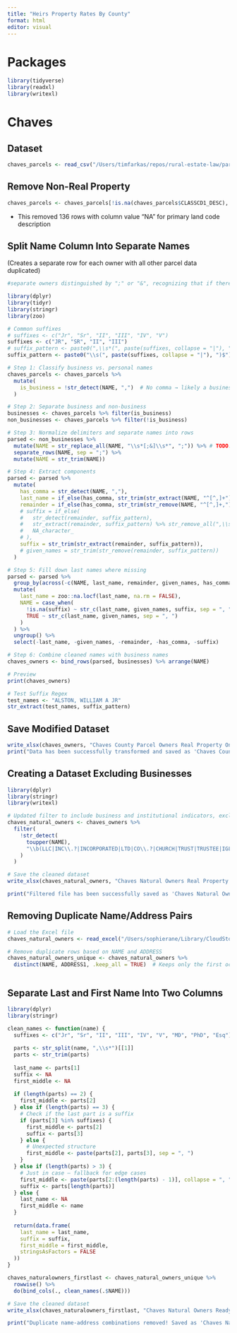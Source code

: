 ```yaml
---
title: "Heirs Property Rates By County"
format: html
editor: visual
---
```


# Packages

```r
library(tidyverse)
library(readxl)
library(writexl)
```

# Chaves

## Dataset

```r
chaves_parcels <- read_csv("/Users/timfarkas/repos/rural-estate-law/parcels/Chaves County Parcel Data All.csv")  
```

## **Remove Non-Real Property**

```r
chaves_parcels <- chaves_parcels[!is.na(chaves_parcels$CLASSCD1_DESC), ]
```

-   This removed 136 rows with column value "NA" for primary land code description

## Split Name Column Into Separate Names

(Creates a separate row for each owner with all other parcel data duplicated)

```r
#separate owners distinguished by ";" or "&", recognizing that if there is no last name after an &, it means it is a last name shared with the first name

library(dplyr)
library(tidyr)
library(stringr)
library(zoo)

# Common suffixes
# suffixes <- c("Jr", "Sr", "II", "III", "IV", "V")
suffixes <- c("JR", "SR", "II", "III")
# suffix_pattern <- paste0(",\\s*(", paste(suffixes, collapse = "|"), ")\\.?$")
suffix_pattern <- paste0("\\s(", paste(suffixes, collapse = "|"), ")$") # remove comma

# Step 1: Classify business vs. personal names
chaves_parcels <- chaves_parcels %>%
  mutate(
    is_business = !str_detect(NAME, ",")  # No comma → likely a business
  )

# Step 2: Separate business and non-business
businesses <- chaves_parcels %>% filter(is_business)
non_businesses <- chaves_parcels %>% filter(!is_business)

# Step 3: Normalize delimiters and separate names into rows
parsed <- non_businesses %>%
  mutate(NAME = str_replace_all(NAME, "\\s*[;&]\\s*", ";")) %>% # TODO: what about "& Sons" etc.?
  separate_rows(NAME, sep = ";") %>%
  mutate(NAME = str_trim(NAME))

# Step 4: Extract components
parsed <- parsed %>%
  mutate(
    has_comma = str_detect(NAME, ","),
    last_name = if_else(has_comma, str_trim(str_extract(NAME, "^[^,]+")), NA_character_),
    remainder = if_else(has_comma, str_trim(str_remove(NAME, "^[^,]+,")), str_trim(NAME)),
    # suffix = if_else(
    #   str_detect(remainder, suffix_pattern),
    #   str_extract(remainder, suffix_pattern) %>% str_remove_all(",\\s*|\\."),
    #   NA_character_
    # ),
    suffix = str_trim(str_extract(remainder, suffix_pattern)), 
    # given_names = str_trim(str_remove(remainder, suffix_pattern))
  )

# Step 5: Fill down last names where missing
parsed <- parsed %>%
  group_by(across(-c(NAME, last_name, remainder, given_names, has_comma, suffix))) %>%
  mutate(
    last_name = zoo::na.locf(last_name, na.rm = FALSE),
    NAME = case_when(
      !is.na(suffix) ~ str_c(last_name, given_names, suffix, sep = ", "),
      TRUE ~ str_c(last_name, given_names, sep = ", ")
    )
  ) %>%
  ungroup() %>%
  select(-last_name, -given_names, -remainder, -has_comma, -suffix)

# Step 6: Combine cleaned names with business names
chaves_owners <- bind_rows(parsed, businesses) %>% arrange(NAME)

# Preview
print(chaves_owners)


```

```r
# Test Suffix Regex
test_names <- "ALSTON, WILLIAM A JR"
str_extract(test_names, suffix_pattern) 
```

## Save Modified Dataset

```r
write_xlsx(chaves_owners, "Chaves County Parcel Owners Real Property Only.xlsx")
print("Data has been successfully transformed and saved as 'Chaves County Parcel Owners Real Property Only.xlsx'")
```

## Creating a Dataset Excluding Businesses

```r

library(dplyr)
library(stringr)
library(writexl)

# Updated filter to include business and institutional indicators, excluding trusts/estates
chaves_natural_owners <- chaves_owners %>%
  filter(
    !str_detect(
      toupper(NAME),
      "\\b(LLC|INC\\.?|INCORPORATED|LTD|CO\\.?|CHURCH|TRUST|TRUSTEE|IGLESIA|TEMPLE|ASSOC\\.?|ASSOCIATION|FOUNDATION|BOARD|TRUSTEES|LP|DAIRY|RANCH|PARTNERSHIP|BANK|LIMITED|PARTNERS|FARMS|PROPERTIES|PROPERTY|CITY|COUNTY|STATE|STATES|CORP\\.?|CORPORATION|LLLP|DEPT|PLC|ENTERPRISES|GROUP|COMPANY|MORTGAGE|CREDIT|FINANCIAL|LENDING|SERVICING|FUND|HOUSING|AUTHORITY|AGENCY|SCHOOL|UNIVERSITY|COLLEGE|INSTITUTE|CLUB|UNION|SOCIETY|TOWN|SERVICE)\\b|^ET AL$|^ET UX$"
    )
  )

# Save the cleaned dataset
write_xlsx(chaves_natural_owners, "Chaves Natural Owners Real Property Only.xlsx")

print("Filtered file has been successfully saved as 'Chaves Natural Owners Real Property Only.xlsx'")

```

## Removing Duplicate Name/Address Pairs

```r
# Load the Excel file
chaves_natural_owners <- read_excel("/Users/sophierane/Library/CloudStorage/OneDrive-UniversityofNewMexico/Rural Estate Planning Fellowship Research/Heirs Property/County Parcel Data/Chaves Natural Owners Real Property Only.xlsx")

# Remove duplicate rows based on NAME and ADDRESS
chaves_natural_owners_unique <- chaves_natural_owners %>%
  distinct(NAME, ADDRESS1, .keep_all = TRUE)  # Keeps only the first occurrence


```

```r

```

## Separate Last and First Name Into Two Columns

```r

library(dplyr)
library(stringr)

clean_names <- function(name) {
  suffixes <- c("Jr", "Sr", "II", "III", "IV", "V", "MD", "PhD", "Esq")
  
  parts <- str_split(name, ",\\s*")[[1]]
  parts <- str_trim(parts)
  
  last_name <- parts[1]
  suffix <- NA
  first_middle <- NA
  
  if (length(parts) == 2) {
    first_middle <- parts[2]
  } else if (length(parts) == 3) {
    # Check if the last part is a suffix
    if (parts[3] %in% suffixes) {
      first_middle <- parts[2]
      suffix <- parts[3]
    } else {
      # Unexpected structure
      first_middle <- paste(parts[2], parts[3], sep = ", ")
    }
  } else if (length(parts) > 3) {
    # Just in case — fallback for edge cases
    first_middle <- paste(parts[2:(length(parts) - 1)], collapse = ", ")
    suffix <- parts[length(parts)]
  } else {
    last_name <- NA
    first_middle <- name
  }
  
  return(data.frame(
    last_name = last_name,
    suffix = suffix,
    first_middle = first_middle,
    stringsAsFactors = FALSE
  ))
}

chaves_naturalowners_firstlast <- chaves_natural_owners_unique %>%
  rowwise() %>%
  do(bind_cols(., clean_names(.$NAME)))

# Save the cleaned dataset
write_xlsx(chaves_naturalowners_firstlast, "Chaves Natural Owners Ready for Processing.xlsx")

print("Duplicate name-address combinations removed! Saved as 'Chaves Natural Owners Ready for Processing.xlsx'.")

```

```r
```
